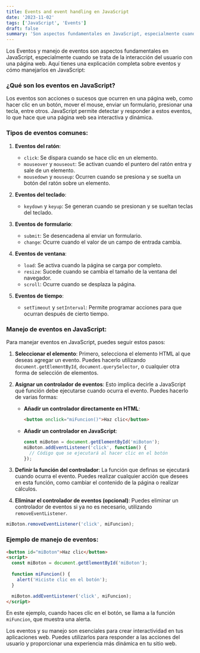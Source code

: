 ```yaml
---
title: Events and event handling en JavaScript
date: '2023-11-02'
tags: ['JavaScript', 'Events']
draft: false
summary: 'Son aspectos fundamentales en JavaScript, especialmente cuando se trata de la interacción del usuario con una página web'
---
```


Los Eventos y manejo de eventos son aspectos fundamentales en JavaScript, especialmente cuando se trata de la interacción del usuario con una página web. Aquí tienes una explicación completa sobre eventos y cómo manejarlos en JavaScript:

### ¿Qué son los eventos en JavaScript?

Los eventos son acciones o sucesos que ocurren en una página web, como hacer clic en un botón, mover el mouse, enviar un formulario, presionar una tecla, entre otros. JavaScript permite detectar y responder a estos eventos, lo que hace que una página web sea interactiva y dinámica.

### Tipos de eventos comunes:

1. **Eventos del ratón**:
   - `click`: Se dispara cuando se hace clic en un elemento.
   - `mouseover` y `mouseout`: Se activan cuando el puntero del ratón entra y sale de un elemento.
   - `mousedown` y `mouseup`: Ocurren cuando se presiona y se suelta un botón del ratón sobre un elemento.

2. **Eventos del teclado**:
   - `keydown` y `keyup`: Se generan cuando se presionan y se sueltan teclas del teclado.

3. **Eventos de formulario**:
   - `submit`: Se desencadena al enviar un formulario.
   - `change`: Ocurre cuando el valor de un campo de entrada cambia.

4. **Eventos de ventana**:
   - `load`: Se activa cuando la página se carga por completo.
   - `resize`: Sucede cuando se cambia el tamaño de la ventana del navegador.
   - `scroll`: Ocurre cuando se desplaza la página.

5. **Eventos de tiempo**:
   - `setTimeout` y `setInterval`: Permite programar acciones para que ocurran después de cierto tiempo.

### Manejo de eventos en JavaScript:

Para manejar eventos en JavaScript, puedes seguir estos pasos:

1. **Seleccionar el elemento**: Primero, selecciona el elemento HTML al que deseas agregar un evento. Puedes hacerlo utilizando `document.getElementById`, `document.querySelector`, o cualquier otra forma de selección de elementos.

2. **Asignar un controlador de eventos**: Esto implica decirle a JavaScript qué función debe ejecutarse cuando ocurra el evento. Puedes hacerlo de varias formas:

   - **Añadir un controlador directamente en HTML**:

     ```html
     <button onclick="miFuncion()">Haz clic</button>
     ```

   - **Añadir un controlador en JavaScript**:

     ```javascript
     const miBoton = document.getElementById('miBoton');
     miBoton.addEventListener('click', function() {
       // Código que se ejecutará al hacer clic en el botón
     });
     ```

3. **Definir la función del controlador**: La función que definas se ejecutará cuando ocurra el evento. Puedes realizar cualquier acción que desees en esta función, como cambiar el contenido de la página o realizar cálculos.

4. **Eliminar el controlador de eventos (opcional)**: Puedes eliminar un controlador de eventos si ya no es necesario, utilizando `removeEventListener`.

```javascript
miBoton.removeEventListener('click', miFuncion);
```

### Ejemplo de manejo de eventos:

```html
<button id="miBoton">Haz clic</button>
<script>
  const miBoton = document.getElementById('miBoton');
  
  function miFuncion() {
    alert('Hiciste clic en el botón');
  }

  miBoton.addEventListener('click', miFuncion);
</script>
```

En este ejemplo, cuando haces clic en el botón, se llama a la función `miFuncion`, que muestra una alerta.

Los eventos y su manejo son esenciales para crear interactividad en tus aplicaciones web. Puedes utilizarlos para responder a las acciones del usuario y proporcionar una experiencia más dinámica en tu sitio web.